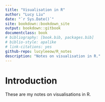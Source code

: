 ```yaml
--- 
title: "Visualisation in R"
author: "Lucy Liu"
date: "`r Sys.Date()`"
site: bookdown::bookdown_site
output: bookdown::gitbook
documentclass: book
# bibliography: [book.bib, packages.bib]
# biblio-style: apalike
# link-citations: yes
github-repo: lucyleeow/R_notes
description: "Notes on visualisation in R."
---
```


# Introduction

These are my notes on visualisations in R.